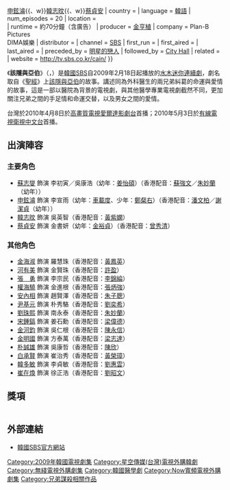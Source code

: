 {{noteTA
|1=zh-tw:初寅; zh-hk:楚仁;
|2=zh-tw:康浩; zh-hk:江浩;
|3=zh-tw:宣雨; zh-hk:善宇;
|4=zh-tw:英智; zh-hk:瑛智;
|5=zh-tw:書妍; zh-hk:瑞妍;
|6=zh-tw:進根; zh-hk:振根;
|7=zh-tw:賢澤; zh-hk:賢泰;
|8=zh-tw:秀駱; zh-hk:秀羅;
|9=zh-tw:姜石勳; zh-hk:江錫勛;
|10=zh-tw:方泰萬; zh-hk:黃太賢;
|11=zh-tw:康哲; zh-hk:江哲;
|12=zh-tw:治秀; zh-hk:奇秀;
|13=zh-tw:正浩; zh-hk:振浩;
}}

{{Infobox Television
| show_name         = 該隱與亞伯
| original_name      = {{lang|ko|카인과 아벨}}
| image                = [[File:Cain_and_Abel_sbs.jpg|250px]]
| caption              = 
| genre                = 
| format               = 
| creator              = 
| developer            = 
| writer               = [[朴繼玉|朴繼玉]]
| director             = [[金亨植|金亨植]]
| starring             = [[蘇志燮|蘇志燮]]{{、w}}[[申鉉濬|申鉉濬]]{{、w}}[[韓志旼|韓志旼]]{{、w}}[[蔡貞安|蔡貞安]]
| country              = {{KOR}}
| language             = [[韓語|韓語]]
| num_episodes         = 20
| location             = {{KOR}}<br />{{CHN}}
| runtime              = 約70分鐘（含廣告）
| producer             = [[金亨植|金亨植]]
| company              = Plan-B Pictures<br />DIMA娛樂
| distributor          = 
| channel              = [[SBS_(韓國)|SBS]]
| first_run            = {{KOR}}
| first_aired          = {{start date|2009|2|18}}
| last_aired           = {{end date|2009|4|23}}
| preceded_by          = [[明星的戀人|明星的戀人]]
| followed_by          = [[熟女辛市長|City Hall]]
| related              = 
| website              = http://tv.sbs.co.kr/cain/
}}

《'''該隱與亞伯'''》（{{lang-ko|카인과 아벨}}，{{lang-en|''Cain & Abel''}}）是[[韓國|韓國]][[SBS_(韓國)|SBS]]自2009年2月18日起播放的[[SBS水木連續劇|水木迷你連續劇]]，劇名取自《[[聖經|聖經]]》上[[該隱與亞伯|該隱與亞伯]]的故事。講述同為外科醫生的兩兄弟糾葛的命運與愛情的故事，這是一部以醫院為背景的電視劇，與其他醫學專業電視劇截然不同，更加關注兄弟之間的手足情和命運交替，以及男女之間的愛情。

台灣於2010年4月8日於[[高畫質電視|高畫質電視]][[愛爾達電視|愛爾達影劇台]]首播；2010年5月3日於[[有線電視|有線電視]][[衛視中文台|衛視中文台]]首播。

== 出演陣容 ==
=== 主要角色 ===
*[[蘇志燮|蘇志燮]] 飾演 李初寅／吳康浩（幼年：[[姜怡碩|姜怡碩]]）（香港配音：[[蘇強文|蘇強文]]／[[朱妙蘭|朱妙蘭]]（幼年））
*[[申鉉濬|申鉉濬]] 飾演 李宣雨（幼年：[[車載度|車載度]]、少年：[[鄭粲右|鄭粲右]]）（香港配音：[[潘文柏|潘文柏]]／[[謝潔貞|謝潔貞]]（幼年））
*[[韓志旼|韓志旼]] 飾演 吳英智（香港配音：[[黃紫嫻|黃紫嫻]]）
*[[蔡貞安|蔡貞安]] 飾演 金書妍（幼年：[[金裕貞|金裕貞]]）（香港配音：[[曾秀清|曾秀清]]）

=== 其他角色 ===
*[[金海淑|金海淑]] 飾演 羅慧珠（香港配音：[[黃鳳英|黃鳳英]]）
*[[河有美|河有美]] 飾演 金賢珠（香港配音：[[許盈|許盈]]）
*[[張勇_(演員)|張　勇]] 飾演 李宗民（香港配音：[[李錦綸_(配音員)|李錦綸]]）
*[[權海驍|權海驍]] 飾演 金進根（香港配音：[[張炳強|張炳強]]）
*[[安內相|安內相]] 飾演 趙賢澤（香港配音：[[朱子聰|朱子聰]]）
*[[尹基元|尹基元]] 飾演 朴秀駱（香港配音：[[劉奕希|劉奕希]]）
*[[劉浩琳|劉珠熙]] 飾演 南永泰（香港配音：[[朱妙蘭|朱妙蘭]]）
*[[宋鍾鎬|宋鍾鎬]] 飾演 姜石勳（香港配音：[[梁偉德|梁偉德]]）
*[[金河鈞|金河鈞]] 飾演 吳仁根（香港配音：[[陳永信|陳永信]]）
*[[金明國_(演員)|金明國]] 飾演 方泰萬（香港配音：[[梁志達|梁志達]]）
*[[朴誠雄|朴誠雄]] 飾演 吳康哲（香港配音：[[陳欣_(配音員)|陳欣]]）
*[[白承賢_(1975年)|白承賢]] 飾演 崔治秀（香港配音：[[黃榮璋|黃榮璋]]）
*[[韓多敏|韓多敏]] 飾演 李貞敏（香港配音：[[劉惠雲|劉惠雲]]）
*[[崔在煥|崔在煥]] 飾演 徐正浩（香港配音：[[劉昭文|劉昭文]]）

== 獎項 ==
{| class="wikitable" style="text-align:center"
|-style="background:cornflowerblue; color:white" align=center
|- 
! 年份 || 單位 || 獎項 || 得獎者 || 結果
|-
! rowspan=6 | 2009
| rowspan=3 | [[SBS演技大賞|SBS演技大賞]]
| 男子最優秀演技賞
| [[蘇志燮|蘇志燮]]
| {{won}}
|-
| 十大明星獎
| [[蘇志燮|蘇志燮]]
| {{won}}
|-
| Drama Special 部門 男子助演賞
| [[白承賢|白承賢]]
| {{won}}
|-
| rowspan=2 |第22屆 [[韩国画梅奖|畫梅獎]]
| 最佳男演員獎  
|[[蘇志燮|蘇志燮]] 
| {{won}}
|-
| 最佳電視劇獎  
| [[該隱與亞伯_(電視劇)|該隱與亞伯]] 
| {{won}}
|-
| 第2屆放送影像大獎 || 年度演員部門 文化觀光體育部長官表彰  || [[蘇志燮|蘇志燮]] || {{won}}
|-
! rowspan=1 | 2010
| 第46屆 [[百想藝術大賞|百想藝術大賞]] || 電視部門 最優秀男子演技獎  || [[蘇志燮|蘇志燮]] || {{nom}}
|}

== 外部連結 ==
*[https://web.archive.org/web/20090920145907/http://tv.sbs.co.kr/cain/ 韓國SBS官方網站] {{ko icon}}

{{電視節目的變遷
|電視台= {{KOR}} [[SBS_(韓國)|SBS]]
|播放檔次= [[SBS水木連續劇|水木劇]]
|節目名稱= 該隱與亞伯<br />（2009年2月18日 - 2009年4月23日）
|上一節目= [[明星的戀人|明星的戀人]]<br />（2008年12月10日 - 2009年2月12日）
|下一節目= [[熟女辛市長|City Hall]]<br />（2009年4月29日 - 2009年7月2日）
}}

{{電視節目的變遷
|電視台= {{HK}} [[無綫電視|無綫電視]][[高清翡翠台|高清翡翠台]]
|播放檔次= 星期一至五 高清劇場 13:15 - 14:15<br />（其他重播時段請參見[[高清翡翠台電視劇集列表_(2009年)#高清劇場|這裡]]）
|節目名稱= 該隱與亞伯<br />（2009年11月17日 - 2009年12月18日）
|上一節目= [[三角追蹤|三角追蹤]]<br />（2009年11月2日 - 2009年11月16日）
|下一節目= [[太王四神記|太王四神記]]<br />（2009年12月21日 - 2010年1月27日）
|2電視台= {{HK}} [[無綫電視|無綫電視]][[翡翠台|翡翠台]]
|2播放檔次= 星期一至五 10:30 - 11:30
|2節目名稱= 該隱與亞伯<br />（2010年5月25日 - 2010年6月28日）
|2上一節目= [[碧血剑_(2007年电视剧)|碧血劍]]<br />（2010年4月12日 - 2010年5月24日）
|2下一節目= [[主播台女王|女王直播室]]<br />（2010年6月29日 - 2010年7月13日）
}}

{{電視節目的變遷
|電視台= {{TWN}} [[衛視中文台|衛視中文台]]
|播放檔次= 星期一至四 21:00 - 22:00<br />6月18日星期五特別播出完結篇
|節目名稱= 該隱與亞伯<br />（2010年5月3日-2010年6月18日）
|上一節目= [[沒問題小姐|沒問題小姐]]<br />（2010年3月1日-2010年4月29日）
|下一節目= [[Oh_My_Lady|Oh! My Lady 愛你呦]]<br />（2010年6月21日-2010年7月21日）
|2電視台= {{TWN}} [[Channel_V台灣頻道|Channel [V]]]
|2播放檔次= 星期一至五 09:00 - 11:00<br />不可思議愛上你 2012年6月11日早上9-10點完結篇
|2節目名稱= 該隱與亞伯<br />（2012年6月11日 - 2012年6月29日）
|2上一節目= [[不可思議愛上你|不可思議愛上你]]<br />（2012年5月25日 - 2012年6月11日）
|2下一節目= [[秘密花園_(韓國電視劇)|秘密花園]]<br />（2012年7月3日 - 2012年7月20日）
}}

{{SBS水木迷你連續劇}}
{{DEFAULTSORT:Cain gwa Abel}}
[[Category:2009年韓國電視劇集|Category:2009年韓國電視劇集]]
[[Category:星空傳媒(台灣)電視外購韓劇|Category:星空傳媒(台灣)電視外購韓劇]]
[[Category:無綫電視外購劇集|Category:無綫電視外購劇集]]
[[Category:韓國醫學劇|Category:韓國醫學劇]]
[[Category:Now寬頻電視外購劇集|Category:Now寬頻電視外購劇集]]
[[Category:兄弟謀殺相關作品|Category:兄弟謀殺相關作品]]